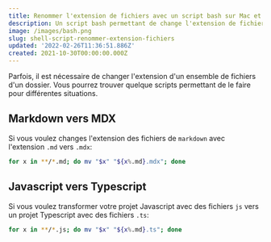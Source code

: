 ```yaml
---
title: Renommer l'extension de fichiers avec un script bash sur Mac et Linux
description: Un script bash permettant de change l'extension de fichiers d'un dossier de manière récursif.
image: /images/bash.png
slug: shell-script-renommer-extension-fichiers
updated: '2022-02-26T11:36:51.886Z'
created: 2021-10-30T00:00:00.000Z
---
```


Parfois, il est nécessaire de changer l'extension d'un ensemble de fichiers d'un dossier. Vous pourrez trouver quelque scripts permettant de le faire pour différentes situations.

## Markdown vers MDX

Si vous voulez changes l'extension des fichiers de `markdown` avec l'extension `.md` vers `.mdx`:

```shell:rename-multiple-files-extensions-markdown.sh
for x in **/*.md; do mv "$x" "${x%.md}.mdx"; done
```

## Javascript vers Typescript

Si vous voulez transformer votre projet Javascript avec des fichiers `js` vers un projet Typescript avec des fichiers `.ts`:

```shell:rename-multiple-files-extensions-typescript.sh
for x in **/*.js; do mv "$x" "${x%.md}.ts"; done
```
